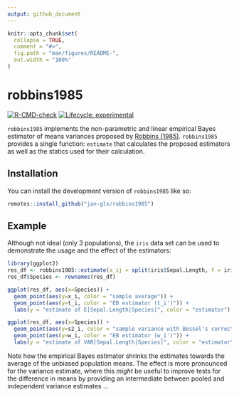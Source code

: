 ```yaml
---
output: github_document
---
```


<!-- README.md is generated from README.Rmd. Please edit that file -->

```r
knitr::opts_chunk$set(
  collapse = TRUE,
  comment = "#>",
  fig.path = "man/figures/README-",
  out.width = "100%"
)
```

# robbins1985

<!-- badges: start -->
[![R-CMD-check](https://github.com/jan-glx/robbins1985/workflows/R-CMD-check/badge.svg)](https://github.com/jan-glx/robbins1985/actions)
[![Lifecycle: experimental](https://img.shields.io/badge/lifecycle-experimental-orange.svg)](https://lifecycle.r-lib.org/articles/stages.html#experimental)
<!-- badges: end -->

`robbins1985` implements the non-parametric and linear empirical Bayes estimator of means variances proposed by [Robbins (1985)](https://doi.org/10.1073/pnas.82.6.1571). `robbins1985` provides a single function: `estimate` that calculates the proposed estimators as well as the statics used for their calculation.

## Installation

You can install the development version of `robbins1985` like so:

``` r
remotes::install_github("jan-glx/robbins1985")
```

## Example

Although not ideal (only 3 populations), the `iris` data set can be used to demonstrate the usage and the effect of the estimators:

```r
library(ggplot2)
res_df <- robbins1985::estimate(x_ij = split(iris$Sepal.Length, f = iris$Species))
res_df$Species <- rownames(res_df)

ggplot(res_df, aes(x=Species)) +
  geom_point(aes(y=x_i, color = "sample average")) +
  geom_point(aes(y=t_i, color = "EB estimator (t_i')")) +
  labs(y = "estimate of E[Sepal.Length|Species]", color = "estimator")

ggplot(res_df, aes(x=Species)) +
  geom_point(aes(y=s2_i, color = "sample variance with Bessel's correction")) +
  geom_point(aes(y=w_i, color = "EB estimator (w_i')")) +
  labs(y = "estimate of VAR[Sepal.Length|Species]", color = "estimator")
```
Note how the empirical Bayes estimator shrinks the estimates towards the average of the unbiased population means. The effect is more pronounced for the variance estimate, where this *might* be useful to improve tests for the difference in means by providing an intermediate between pooled and independent variance estimates ...

